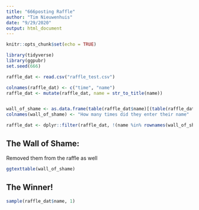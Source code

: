 ```yaml
---
title: "666posting Raffle"
author: "Tim Nieuwenhuis"
date: "9/29/2020"
output: html_document
---
```


```r
knitr::opts_chunk$set(echo = TRUE)
```

```r
library(tidyverse)
library(ggpubr)
set.seed(666)
```


```r
raffle_dat <- read.csv("raffle_test.csv")

colnames(raffle_dat) <- c("time", "name")
raffle_dat <- mutate(raffle_dat, name = str_to_title(name))


wall_of_shame <- as.data.frame(table(raffle_dat$name)[(table(raffle_dat$name) > 2)])
colnames(wall_of_shame) <- "How many times did they enter their name"

raffle_dat <- dplyr::filter(raffle_dat, !(name %in% rownames(wall_of_shame)))
```

## The Wall of Shame:
Removed them from the raffle as well
```r
ggtexttable(wall_of_shame)
```

## The Winner!
```r
sample(raffle_dat$name, 1)
```


